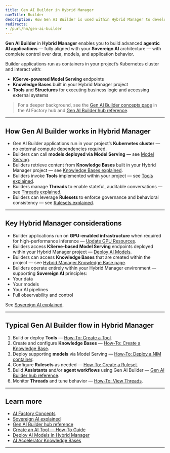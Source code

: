 ```yaml
---
title: Gen AI Builder in Hybrid Manager
navTitle: Builder
description: How Gen AI Builder is used within Hybrid Manager to develop agentic AI applications.
redirects:
- /purl/hm/gen-ai-builder
---
```


**Gen AI Builder** in **Hybrid Manager** enables you to build advanced **agentic AI applications** — fully aligned with your **Sovereign AI** architecture — with complete control over data, models, and application behavior.

Builder applications run as containers in your project’s Kubernetes cluster and interact with:

- **KServe-powered Model Serving** endpoints
- **Knowledge Bases** built in your Hybrid Manager project
- **Tools** and **Structures** for executing business logic and accessing external systems

> For a deeper background, see the [Gen AI Builder concepts page](/edb-postgres-ai/ai-factory/learn/explained/ai-factory-concepts) in the AI Factory hub and [Gen AI Builder hub reference](/edb-postgres-ai/ai-factory/gen-ai/builder).

---

## How Gen AI Builder works in Hybrid Manager

- Gen AI Builder applications run in your project’s **Kubernetes cluster** — no external compute dependencies required.
- Builders can call **models deployed via Model Serving** — see [Model Serving](/edb-postgres-ai/ai-factory/model/serving).
- Builders retrieve content from **Knowledge Bases** built in your Hybrid Manager project — see [Knowledge Bases explained](/edb-postgres-ai/ai-factory/learn/explained/knowledge-bases-explained).
- Builders invoke **Tools** implemented within your project — see [Tools explained](/edb-postgres-ai/ai-factory/learn/explained/tools-explained).
- Builders manage **Threads** to enable stateful, auditable conversations — see [Threads explained](/edb-postgres-ai/ai-factory/learn/explained/threads-explained).
- Builders can leverage **Rulesets** to enforce governance and behavioral consistency — see [Rulesets explained](/edb-postgres-ai/ai-factory/learn/explained/rulesets-explained).

---

## Key Hybrid Manager considerations

- Builder applications run on **GPU-enabled infrastructure** when required for high-performance inference — [Update GPU Resources](/edb-postgres-ai/ai-factory/learn/how-to/model-serving/update-gpu-resources).
- Builders access **KServe-based Model Serving** endpoints deployed within your Hybrid Manager project — [Deploy AI Models](/edb-postgres-ai/ai-factory/learn/how-to/model-serving/deploy-nim-container).
- Builders can access **Knowledge Bases** that are created within the project — see [Hybrid Manager Knowledge Base page](../pipeline/knowledge-base).
- Builders operate entirely within your Hybrid Manager environment — supporting **Sovereign AI** principles:
- Your data
- Your models
- Your AI pipelines
- Full observability and control

See [Sovereign AI explained](/edb-postgres-ai/ai-factory/learn/explained/sovereign-ai).

---

## Typical Gen AI Builder flow in Hybrid Manager

1. Build or deploy **Tools** — [How-To: Create a Tool](/edb-postgres-ai/ai-factory/learn/how-to/gen-ai/create-tool).
2. Create and configure **Knowledge Bases** — [How-To: Create a Knowledge Base](/edb-postgres-ai/ai-factory/learn/how-to/gen-ai/create-knowledge-base).
3. Deploy supporting **models** via Model Serving — [How-To: Deploy a NIM container](/edb-postgres-ai/ai-factory/learn/how-to/model-serving/deploy-nim-container).
4. Configure **Rulesets** as needed — [How-To: Create a Ruleset](/edb-postgres-ai/ai-factory/learn/how-to/gen-ai/create-ruleset).
5. Build **Assistants** and/or **agent workflows** using Gen AI Builder — [Gen AI Builder hub reference](/edb-postgres-ai/ai-factory/gen-ai/builder).
6. Monitor **Threads** and tune behavior — [How-To: View Threads](/edb-postgres-ai/ai-factory/learn/how-to/gen-ai/view-threads).

---

## Learn more

- [AI Factory Concepts](/edb-postgres-ai/ai-factory/learn/explained/ai-factory-concepts)
- [Sovereign AI explained](/edb-postgres-ai/ai-factory/learn/explained/sovereign-ai)
- [Gen AI Builder hub reference](/edb-postgres-ai/ai-factory/gen-ai/builder)
- [Create an AI Tool — How-To Guide](/edb-postgres-ai/ai-factory/learn/how-to/gen-ai/create-tool)
- [Deploy AI Models in Hybrid Manager](../model/serving)
- [AI Accelerator Knowledge Bases](/edb-postgres-ai/ai-factory/pipeline/knowledge_base/)

---
